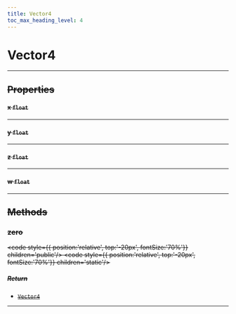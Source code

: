 ```yaml
---
title: Vector4
toc_max_heading_level: 4
---
```


# Vector4 <s generated />

<hr class="solid" />  <s generated />

## Properties <s generated />

#### x `float` <s generated />

<hr class="solid" />  <s generated />

#### y `float` <s generated />

<hr class="solid" />  <s generated />

#### z `float` <s generated />

<hr class="solid" />  <s generated />

#### w `float` <s generated />

<hr class="solid" />  <s generated />

## Methods <s generated />

### zero <s generated />

<s childtag /> <code style={{ position:'relative', top:'-20px', fontSize:'70%'}} children='public'/> <code style={{ position:'relative', top:'-20px', fontSize:'70%'}} children='static'/> <s generated />

##### Return <s generated />

- [`Vector4`]( vector4) <s generated />

<hr class="solid" />  <s generated />
